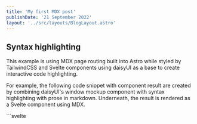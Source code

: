 ```yaml
---
title: 'My first MDX post'
publishDate: '21 September 2022'
layout: '../src/layouts/BlogLayout.astro'
---
```




<BlogHeader title={frontmatter.title} publishDate={frontmatter.publishDate} />


## Syntax highlighting

This example is using MDX page routing built into Astro while styled by TailwindCSS and Svelte components using daisyUI as a base to create interactive code highlighting.

For example, the following code snippet with component result are created by combining daisyUI's window mockup component with syntax highlighting with prose in markdown. Underneath, the result is rendered as a Svelte component using MDX.

<div class="mockup-window border bg-base-300">
  <div class="flex flex-col justify-center bg-base-200">
    ```svelte
      <script>
        export let count = 1;

        function incrementCount() {
          count += 1;
        }
      </script>

      <button class="btn block my-2 not-prose" on:click={incrementCount}>
        Clicked {count} {count === 1 ? 'time' : 'times'}
      </button>
    ```
    <div class="divider my-0 py-0" />
    <div class="text-center mx-auto py-0 mb-16">
      ## Result
      <Counter client:visible />
    
    </div>
  </div>
</div>

## Code Annotation

Using custom daisyUI components rendered in Svelte, we can create a more pointed code snippet with notes on specific lines of code.

<CodeMockup>
  <MockupLine prefix="1" line="npm i daisyui" />
  <MockupLine prefix="2" line="installing..." tailwind="text-warning" />
  <MockupAnnotate prefix="3" line="Error" 
    annotation="This is a test annotation inside the code mockup"
    lineTailwind="bg-warning text-warning-content"
    annotationTailwind="bg-warning text-warning-content"
  />
  <MockupLine prefix=">" line="Neat tool right?" />
</CodeMockup>